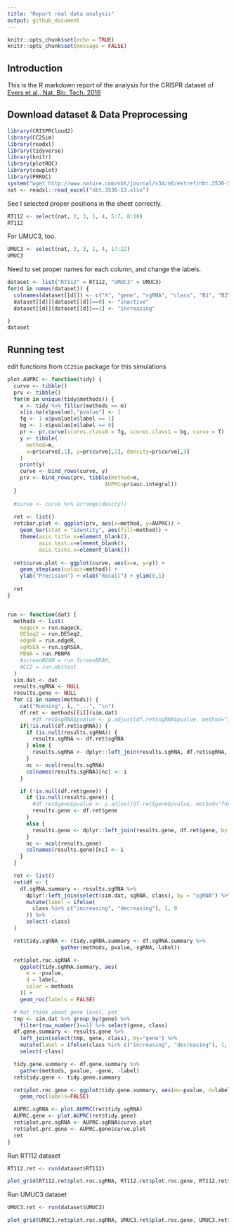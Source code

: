 ```yaml
---
title: "Report real data analysis"
output: github_document
---
```


```r
knitr::opts_chunk$set(echo = TRUE)
knitr::opts_chunk$set(message = FALSE)
```

## Introduction

This is the R markdown report of the analysis for the CRISPR dataset of [Evers et al., Nat. Bio. Tech. 2016](http://www.nature.com/nbt/journal/v34/n6/full/nbt.3536.html)


## Download dataset & Data Preprocessing
```r
library(CRISPRCloud2)
library(CC2Sim)
library(readxl)
library(tidyverse)
library(knitr)
library(plotROC)
library(cowplot)
library(PRROC)
system("wget http://www.nature.com/nbt/journal/v34/n6/extref/nbt.3536-S3.xlsx")
nat <- readxl::read_excel("nbt.3536-S3.xlsx")
```

See I selected proper positions in the sheet correctly.

```r
RT112 <- select(nat, 2, 3, 1, 4, 5:7, 8:10)  
RT112
```

For UMUC3, too.

```r
UMUC3 <- select(nat, 2, 3, 1, 4, 17:22)
UMUC3
```

Need to set proper names for each column, and change the labels.

```r
dataset <- list("RT112" = RT112, "UMUC3" = UMUC3)
for(d in names(dataset)) {
  colnames(dataset[[d]]) <- c("X", "gene", "sgRNA", "class", "B1", "B2", "B3", "A1", "A2", "A3")
  dataset[[d]][dataset[[d]]==0] <- "inactive"
  dataset[[d]][dataset[[d]]==1] <- "increasing"

}
dataset
```

## Running test

edit functions from `CC2Sim` package for this simulations
```r
plot.AUPRC <- function(tidy) {
  curve <- tibble()
  prv <- tibble()
  for(m in unique(tidy$methods)) {
    x <- tidy %>% filter(methods == m)
    x[is.na(x$pvalue),"pvalue"] <- 1
    fg <- 1-x$pvalue[x$label == 1]
    bg <- 1-x$pvalue[x$label == 0]
    pr <- pr.curve(scores.class0 = fg, scores.class1 = bg, curve = T)
    y <- tibble(
      method=m,
      x=pr$curve[,1], y=pr$curve[,2], density=pr$curve[,3]
    )
    print(y)
    curve <- bind_rows(curve, y)
    prv <- bind_rows(prv, tibble(method=m,
                               AUPRC=pr$auc.integral))
  }
  
  #curve <- curve %>% arrange(desc(y))
  
  ret <- list()
  ret$bar.plot <- ggplot(prv, aes(x=method, y=AUPRC)) +
    geom_bar(stat = "identity", aes(fill=method)) +
    theme(axis.title.x=element_blank(),
          axis.text.x=element_blank(),
          axis.ticks.x=element_blank())
  
  ret$curve.plot <- ggplot(curve, aes(x=x, y=y)) +
    geom_step(aes(colour=method)) +
    ylab("Precision") + xlab("Recall") + ylim(0,1)
  
  ret
}


run <- function(dat) {
  methods <- list(
    mageck = run.mageck,
    DESeq2 = run.DESeq2,
    edgeR = run.edgeR,
    sgRSEA = run.sgRSEA,
    PBNA = run.PBNPA
    #screenBEAM = run.ScreenBEAM,
    #CC2 = run.mbttest
  )
  sim.dat <- dat
  results.sgRNA <- NULL
  results.gene <- NULL
  for (i in names(methods)) {
    cat("Running", i, "...", "\n")
    df.ret <- methods[[i]](sim.dat)
        #df.ret$sgRNA$pvalue <- p.adjust(df.ret$sgRNA$pvalue, method="fdr")
    if(!is.null(df.ret$sgRNA)) {
      if (is.null(results.sgRNA)) {
        results.sgRNA <- df.ret$sgRNA
      } else {
        results.sgRNA <- dplyr::left_join(results.sgRNA, df.ret$sgRNA, by = "sgRNA")
      }
      nc <- ncol(results.sgRNA)
      colnames(results.sgRNA)[nc] <- i
    }

    if (!is.null(df.ret$gene)) {
      if (is.null(results.gene)) {
        #df.ret$gene$pvalue <- p.adjust(df.ret$gene$pvalue, method="fdr")
        results.gene <- df.ret$gene
      }
      else {
        results.gene <- dplyr::left_join(results.gene, df.ret$gene, by = "gene")
      }
      nc <- ncol(results.gene)
      colnames(results.gene)[nc] <- i
    }
  }

  ret <- list()
  ret$df <- (
    df.sgRNA.summary <- results.sgRNA %>%
      dplyr::left_join(select(sim.dat, sgRNA, class), by = "sgRNA") %>%
      mutate(label = ifelse(
        class %in% c("increasing", "decreasing"), 1, 0
      )) %>%
      select(-class)
  )

  ret$tidy.sgRNA <- (tidy.sgRNA.summary <- df.sgRNA.summary %>%
                 gather(methods, pvalue,-sgRNA,-label))

  ret$plot.roc.sgRNA <-
    ggplot(tidy.sgRNA.summary, aes(
      m = -pvalue,
      d = label,
      color = methods
    )) +
    geom_roc(labels = FALSE)

  # Not think about gene level, yet
  tmp <- sim.dat %>% group_by(gene) %>%
    filter(row_number()==1) %>% select(gene, class)
  df.gene.summary <- results.gene %>%
    left_join(select(tmp, gene, class), by="gene") %>%
    mutate(label = ifelse(class %in% c("increasing", "decreasing"), 1, 0)) %>%
    select(-class)

  tidy.gene.summary <- df.gene.summary %>%
    gather(methods, pvalue, -gene, -label)
  ret$tidy.gene <- tidy.gene.summary

  ret$plot.roc.gene <- ggplot(tidy.gene.summary, aes(m=-pvalue, d=label, color= methods)) +
    geom_roc(labels=FALSE)

  AUPRC.sgRNA <- plot.AUPRC(ret$tidy.sgRNA)
  AUPRC.gene <- plot.AUPRC(ret$tidy.gene)
  ret$plot.prc.sgRNA <- AUPRC.sgRNA$curve.plot
  ret$plot.prc.gene <- AUPRC.gene$curve.plot
  ret
}
```

Run RT112 dataset

```r
RT112.ret <- run(dataset$RT112)
```
```r
plot_grid(RT112.ret$plot.roc.sgRNA, RT112.ret$plot.roc.gene, RT112.ret$plot.prc.sgRNA, RT112.ret$plot.prc.gene)
```

Run UMUC3 dataset

```r
UMUC3.ret <- run(dataset$UMUC3)
```
```r
plot_grid(UMUC3.ret$plot.roc.sgRNA, UMUC3.ret$plot.roc.gene, UMUC3.ret$plot.prc.sgRNA, UMUC3.ret$plot.prc.gene)
```
